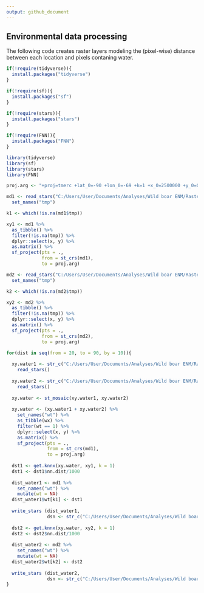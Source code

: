```yaml
---
output: github_document
---
```


Environmental data processing
---------- 
The following code creates raster layers  modeling the (pixel-wise) distance between each location and pixels contaning water. 

```r
if(!require(tidyverse)){
  install.packages("tidyverse")
}

if(!require(sf)){
  install.packages("sf")
}

if(!require(stars)){
  install.packages("stars")
}

if(!require(FNN)){
  install.packages("FNN")
}

library(tidyverse)
library(sf)
library(stars)
library(FNN)

proj.arg <- "+proj=tmerc +lat_0=-90 +lon_0=-69 +k=1 +x_0=2500000 +y_0=0 +ellps=GRS80 +units=m +no_defs"

md1 <- read_stars("C:/Users/User/Documents/Analyses/Wild boar ENM/Rasters TIF/Calibration_area/BioClim_Annual_Diurnal_Temperature_Range_M.tif") %>%
  set_names("tmp")

k1 <- which(!is.na(md1$tmp))

xy1 <- md1 %>%
  as_tibble() %>%
  filter(!is.na(tmp)) %>%
  dplyr::select(x, y) %>%
  as.matrix() %>%
  sf_project(pts = .,
             from = st_crs(md1),
             to = proj.arg)

md2 <- read_stars("C:/Users/User/Documents/Analyses/Wild boar ENM/Rasters TIF/Projection_area/BioClim_Annual_Diurnal_Temperature_Range_G.tif") %>%
  set_names("tmp")

k2 <- which(!is.na(md2$tmp))

xy2 <- md2 %>%
  as_tibble() %>%
  filter(!is.na(tmp)) %>%
  dplyr::select(x, y) %>%
  as.matrix() %>%
  sf_project(pts = .,
             from = st_crs(md2),
             to = proj.arg)

for(dist in seq(from = 20, to = 90, by = 10)){
  
  xy.water1 <- str_c("C:/Users/User/Documents/Analyses/Wild boar ENM/Rasters TIF/Calibration_area_water/Water_occurrence_", dist, "_M.tif") %>%
    read_stars()
  
  xy.water2 <- str_c("C:/Users/User/Documents/Analyses/Wild boar ENM/Rasters TIF/Projection_area_water/Water_occurrence_", dist, "_G.tif") %>%
    read_stars()
  
  xy.water <- st_mosaic(xy.water1, xy.water2)
  
  xy.water <- (xy.water1 + xy.water2) %>%
    set_names("wt") %>%
    as_tibble(wx) %>%
    filter(wt == 1) %>%
    dplyr::select(x, y) %>%
    as.matrix() %>%
    sf_project(pts = .,
               from = st_crs(md1),
               to = proj.arg)
  
  dst1 <- get.knnx(xy.water, xy1, k = 1)
  dst1 <- dst1$nn.dist/1000
  
  dist_water1 <- md1 %>%
    set_names("wt") %>%
    mutate(wt = NA)
  dist_water1$wt[k1] <- dst1
  
  write_stars (dist_water1,
               dsn <- str_c("C:/Users/User/Documents/Analyses/Wild boar ENM/Rasters TIF/Calibration_area/Dist_to_water_", dist, "_M.tif"))
  
  dst2 <- get.knnx(xy.water, xy2, k = 1)
  dst2 <- dst2$nn.dist/1000
  
  dist_water2 <- md2 %>%
    set_names("wt") %>%
    mutate(wt = NA)
  dist_water2$wt[k2] <- dst2
  
  write_stars (dist_water2,
               dsn <- str_c("C:/Users/User/Documents/Analyses/Wild boar ENM/Rasters TIF/Projection_area/Dist_to_water_", dist, "_G.tif"))
}
```

